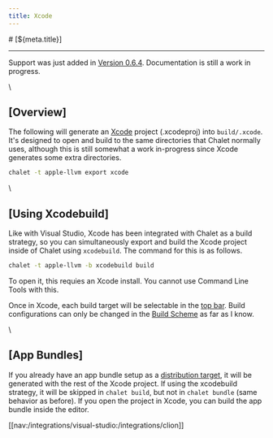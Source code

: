 ```yaml
---
title: Xcode
---
```


<PageCategory id="ides" />
# [${meta.title}]

---

Support was just added in [Version 0.6.4](/download/v0.6.4). Documentation is still a work in progress.

\\

## [Overview]

The following will generate an [Xcode](https://developer.apple.com/xcode) project (.xcodeproj) into `build/.xcode`. It's designed to open and build to the same directories that Chalet normally uses, although this is still somewhat a work in-progress since Xcode generates some extra directories.

```bash
chalet -t apple-llvm export xcode
```

\\

## [Using Xcodebuild]

Like with Visual Studio, Xcode has been integrated with Chalet as a build strategy, so you can simultaneously export and build the Xcode project inside of Chalet using `xcodebuild`. The command for this is as follows.

```bash
chalet -t apple-llvm -b xcodebuild build
```

To open it, this requies an Xcode install. You cannot use Command Line Tools with this.

Once in Xcode, each build target will be selectable in the [top bar](https://developer.apple.com/documentation/xcode/configuring-a-new-target-in-your-project). Build configurations can only be changed in the [Build Scheme](https://developer.apple.com/documentation/xcode/customizing-the-build-schemes-for-a-project) as far as I know. 

\\


## [App Bundles]

If you already have an app bundle setup as a [distribution target](/docs/describing-the-distribution?id=mac-os-bundles), it will be generated with the rest of the Xcode project. If using the xcodebuild strategy, it will be skipped in `chalet build`, but not in `chalet bundle` (same behavior as before). If you open the project in Xcode, you can build the app bundle inside the editor.


[[nav:/integrations/visual-studio:/integrations/clion]]
